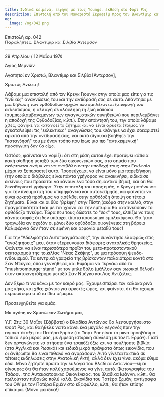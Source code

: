```yaml
---
title: Ινδικά κείμενα, ειρήνη με τους Youngs, έκθεση στο Φορτ Ρος
description: Επιστολή από τον Μακαριστό Σεραφείμ προς τον Βλαντίμιρ και τη Σιλβία Άντερσον.
og:
  image: /og/042.png
---
```


<div style={{textAlign:'right', fontFamily:'monospace'}}>Επιστολή αρ. 042</div>
<div style={{textAlign:'left', fontFamily:'monospace'}}>Παραλήπτες: Βλαντίμιρ και Σιλβία Άντερσον</div>

---

29 Απριλίου / 12 Μαΐου 1970

Άγιος Μεμνών

Αγαπητοί εν Χριστώ, Βλαντίμιρ και Σιλβία [Άντερσον],

Χριστός Ανέστη!

Λάβαμε μια επιστολή από τον Κρεγκ Γιουνγκ στην οποία μας είπε για τις "ινδικές" αναγνώσεις του και την αντίδρασή σας σε αυτό. Απάντησα με μια δήλωση των ορθόδοξων αρχών που εμπλέκονται (αποφυγή του εκλεκτισμού, η αλλαγή σε ολόκληρη τη ζωή κάποιου (συμπεριλαμβανομένων των αναγνωστικών συνηθειών) που περιλαμβάνει η αποδοχή της Ορθοδοξίας, κ.λπ.). Στην απάντησή του, την οποία λάβαμε χθες, φάνηκε να κατανοεί το ζήτημα και να είναι αρκετά έτοιμος να εγκαταλείψει τις "εκλεκτικές" αναγνώσεις του. Φάνηκε να έχει σοκαριστεί αρκετά από την αντίδρασή σας, και αυτό σίγουρα βοήθησε την "κατανόησή" του με έναν τρόπο που ίσως μια πιο "αντικειμενική" προσέγγιση δεν θα είχε.

Ωστόσο, φαίνεται να νομίζει ότι στη μέση αυτού έχει προκύψει κάποια κακή αίσθηση μεταξύ των δύο οικογενειών σας, στο σημείο που σκέφτονται ακόμα και να αναβάλουν την υποδοχή τους στην Εκκλησία μέχρι να ξεπεραστεί αυτό. Προσεύχομαι να είναι μόνο μια παρεξήγηση (την οποία ο διάβολος είναι πάντα γρήγορος να ανακινήσει, ειδικά σε εκείνους που πρόκειται να κάνουν ένα τόσο σημαντικό βήμα), και ότι θα ξεκαθαριστεί γρήγορα. Στην επιστολή του προς εμάς, ο Κρεγκ μετάνιωσε για την πνευματική του υπερηφάνεια και αυτοεκτίμηση, και φαίνεται να είναι αρκετά πρόθυμος να εισέλθει στην ορθόδοξη άποψη σε τέτοια ζητήματα. Είναι και οι δύο "βρέφη" στην Πίστη (ακόμα στην κοιλιά, στην πραγματικότητα!) και με τον χρόνο και την εμπειρία θα αναπνεύσουν το ορθόδοξο πνεύμα. Τώρα που τους δώσατε το "σοκ" τους, ελπίζω να τους κάνετε σαφές ότι δεν υπάρχει τίποτα προσωπικό εμπλεκόμενο. Θα ήταν τραγωδία αν σχεδόν οι μόνοι δύο ορθόδοξοι οικογένειες στη βόρεια Καλιφόρνια δεν ήταν σε ειρήνη και αρμονία μεταξύ τους!

Για την "Αδελφότητα Αυτοπραγμάτωσης", την συνάντησα ελαφρώς στις "αναζητήσεις" μου, όταν εξερευνούσα διάφορες ανατολικές θρησκείες. Φαίνεται να είναι περισσότερο προϊόν του μετα-προτεσταντικού σεκταρισμού της ποικιλίας "Νέας Σκέψης", με μια πρόσοψη ψευδο-ινδουισμού. Τα κεντρικά γραφεία της βρίσκονταν παλαιότερα κοντά στο Σαν Ντιέγκο, όπου γεννήθηκα, και θυμάμαι να περνάω από το "mushroomburger stand" με τον μπλε θόλο (μάλλον σαν ρωσικοί θόλοι!) στον αυτοκινητόδρομο μεταξύ Σαν Ντιέγκο και Λος Άντζελες.

Δεν ξέρω τι να κάνω με τον καιρό μας. Έχουμε σπείρει τον καλοκαιρινό μας κήπο, και χθες χιόνισε για αρκετές ώρες, και φαίνεται ότι θα έχουμε περισσότερα από τα ίδια σήμερα.

Προσευχηθείτε για εμάς.

Με αγάπη εν Χριστώ τον Σωτήρα μας,

Υ.Γ. Στις 30 Μαΐου (Σάββατο) ο Βλαδίκα Αντώνιος θα λειτουργήσει στο Φορτ Ρος, και θα ήθελε να το κάνει ένα μεγάλο γεγονός πριν την αγιοκατάταξη του Πατέρα Ερμάν (το Φορτ Ρος είναι το μόνο προσβάσιμο τοπικό ιερό μέρος μας, με έμμεση ιστορική σύνδεση με τον π. Ερμάν). Γιατί δεν οργανώνετε να στήσετε ένα τραπέζι έξω και να πουλήσετε βιβλία (στα Αγγλικά και Ρωσικά) και ειδικά μικρά πράγματα όπως εικονίδια, που οι άνθρωποι θα είναι πιθανό να αγοράσουν; Αυτό γίνεται τακτικά σε τέτοιες εκδηλώσεις στην Ανατολική Ακτή, αλλά δεν έχει γίνει ακόμα έθιμο εδώ. Μόνο ζητήστε πρώτα την ευλογία του Βλαδίκα Αντωνίου—είμαι σίγουρος ότι θα ήταν πολύ χαρούμενος να γίνει αυτό. Φωτογραφίες του Τσάρου, της Αυτοκρατορικής Οικογένειας, του Βλαδίκα Ιωάννη, κ.λπ., θα πωλούνταν πιθανώς πολύ καλά. Εικονίδια του Πατέρα Ερμάν, αντίγραφα του OW με τον Πατέρα Ερμάν στο εξώφυλλο, κ.λπ., θα ήταν επίσης επίκαιρα. (Μόνο μια ιδέα!)
